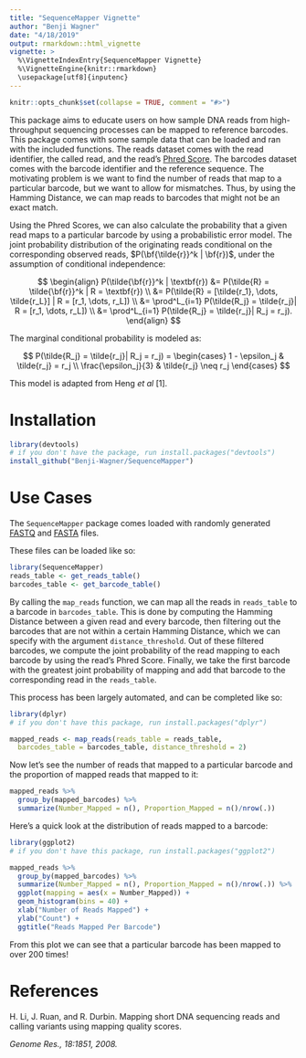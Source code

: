 ```yaml
---
title: "SequenceMapper Vignette"
author: "Benji Wagner"
date: "4/18/2019"
output: rmarkdown::html_vignette
vignette: >
  %\VignetteIndexEntry{SequenceMapper Vignette}
  %\VignetteEngine{knitr::rmarkdown}
  \usepackage[utf8]{inputenc}
---
```


```r
knitr::opts_chunk$set(collapse = TRUE, comment = "#>")
```

This package aims to educate users on how sample DNA reads from high-throughput sequencing processes can be mapped
to reference barcodes. This package comes with some sample data that can be loaded and ran with the included functions.
The reads dataset comes with the read identifier, the called read, and the read's [Phred Score](https://en.wikipedia.org/wiki/Phred_quality_score). 
The barcodes dataset comes with the barcode identifier and the reference sequence.
The motivating problem is we want to find the number of reads that map to a particular barcode, but we want to
allow for mismatches. Thus, by using the Hamming Distance, we can map reads to barcodes that might not be an exact match.

Using the Phred Scores, we can also calculate the probability that a given read maps to a particular barcode by using
a probabilistic error model. The joint probability distribution of the originating reads conditional on the
corresponding observed reads, $P(\bf{\tilde{r}}^k | \bf{r})$, under the assumption of conditional independence:


$$
\begin{align}
  P(\tilde{\bf{r}}^k | \textbf{r}) &= P(\tilde{R} = \tilde{\bf{r}}^k | R = \textbf{r}) \\
  &= P(\tilde{R} = [\tilde{r_1}, \dots, \tilde{r_L}] | R = [r_1, \dots, r_L]) \\
  &= \prod^L_{i=1} P(\tilde{R_j} = \tilde{r_j}| R = [r_1, \dots, r_L]) \\
  &= \prod^L_{i=1} P(\tilde{R_j} = \tilde{r_j}| R_j = r_j).
\end{align}
$$

The marginal conditional probability is modeled as:

$$
  P(\tilde{R_j} = \tilde{r_j}| R_j = r_j) = 
    \begin{cases}
      1 - \epsilon_j & \tilde{r_j} = r_j \\
      \frac{\epsilon_j}{3} & \tilde{r_j} \neq r_j
    \end{cases}
$$

This model is adapted from Heng *et al* [1].

# Installation

```r
library(devtools)
# if you don't have the package, run install.packages("devtools")
install_github("Benji-Wagner/SequenceMapper")
```

# Use Cases

The `SequenceMapper` package comes loaded with randomly generated 
[FASTQ](https://www.drive5.com/usearch/manual/fastq_files.html)
and [FASTA](https://zhanglab.ccmb.med.umich.edu/FASTA/) files. 

These files can be loaded like so:
```r
library(SequenceMapper)
reads_table <- get_reads_table()
barcodes_table <- get_barcode_table()
```

By calling the `map_reads` function, we can map all the reads in `reads_table` to a barcode in `barcodes_table`. 
This is done by computing the Hamming Distance between a given read and every barcode, then filtering out the barcodes
that are not within a certain Hamming Distance, which we can specify with the argument `distance_threshold`. 
Out of these filtered barcodes, we compute the joint probability of the read mapping to each barcode by using the read's
Phred Score. Finally, we take the first barcode with the greatest joint probability of mapping and add that barcode to the
corresponding read in the `reads_table`.

This process has been largely automated, and can be completed like so:
```r
library(dplyr)
# if you don't have this package, run install.packages("dplyr")

mapped_reads <- map_reads(reads_table = reads_table, 
  barcodes_table = barcodes_table, distance_threshold = 2)
```

Now let's see the number of reads that mapped to a particular barcode 
and the proportion of mapped reads that mapped to it:
```r
mapped_reads %>% 
  group_by(mapped_barcodes) %>%
  summarize(Number_Mapped = n(), Proportion_Mapped = n()/nrow(.))

```

Here's a quick look at the distribution of reads mapped to a barcode:
```r
library(ggplot2)
# if you don't have this package, run install.packages("ggplot2")

mapped_reads %>% 
  group_by(mapped_barcodes) %>%
  summarize(Number_Mapped = n(), Proportion_Mapped = n()/nrow(.)) %>% 
  ggplot(mapping = aes(x = Number_Mapped)) + 
  geom_histogram(bins = 40) +
  xlab("Number of Reads Mapped") +
  ylab("Count") +
  ggtitle("Reads Mapped Per Barcode")
```

From this plot we can see that a particular barcode has been mapped to over 200 times!

# References

H. Li, J. Ruan, and R. Durbin.
Mapping short DNA sequencing reads and calling variants using mapping quality
scores.

*Genome Res., 18:1851, 2008.*
